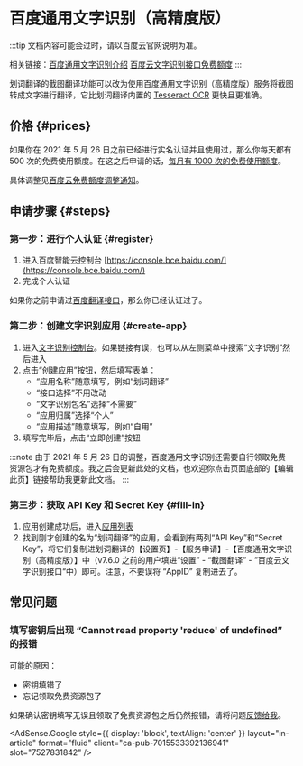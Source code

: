 
# 百度通用文字识别（高精度版）

:::tip
文档内容可能会过时，请以百度云官网说明为准。

相关链接：[百度通用文字识别介绍](https://cloud.baidu.com/product/ocr_general) [百度云文字识别接口免费额度](https://cloud.baidu.com/doc/OCR/s/fk3h7xu7h)
:::

划词翻译的截图翻译功能可以改为使用百度通用文字识别（高精度版）服务将截图转成文字进行翻译，它比划词翻译内置的 [Tesseract OCR](https://tesseract-ocr.github.io/) 更快且更准确。

## 价格 {#prices}

如果你在 2021 年 5 月 26 日之前已经进行实名认证并且使用过，那么你每天都有 500 次的免费使用额度。在这之后申请的话，[每月有 1000 次的免费使用额度](https://cloud.baidu.com/doc/OCR/s/fk3h7xu7h)。

具体调整见[百度云免费额度调整通知](https://ai.baidu.com/support/news?action=detail&id=2390)。

## 申请步骤 {#steps}

### 第一步：进行个人认证 {#register}

1. 进入百度智能云控制台 [https://console.bce.baidu.com/](https://console.bce.baidu.com/)
2. 完成个人认证

如果你之前申请过[百度翻译接口](baidu-api.mdx)，那么你已经认证过了。

### 第二步：创建文字识别应用 {#create-app}

1. 进入[文字识别控制台](https://console.bce.baidu.com/ai/#/ai/ocr/overview/index)。如果链接有误，也可以从左侧菜单中搜索“文字识别”然后进入
2. 点击“创建应用”按钮，然后填写表单：
   - “应用名称”随意填写，例如“划词翻译”
   - “接口选择”不用改动
   - “文字识别包名”选择“不需要”
   - “应用归属”选择“个人”
   - “应用描述”随意填写，例如“自用”
3. 填写完毕后，点击“立即创建”按钮

:::note
由于 2021 年 5 月 26 日的调整，百度通用文字识别还需要自行领取免费资源包才有免费额度。我之后会更新此处的文档，也欢迎你点击页面底部的【编辑此页】链接帮助我更新此文档。
:::

### 第三步：获取 API Key 和 Secret Key {#fill-in}

1. 应用创建成功后，进入[应用列表](https://console.bce.baidu.com/ai/#/ai/ocr/app/list)
2. 找到刚才创建的名为“划词翻译”的应用，会看到有两列“API Key”和“Secret Key”，将它们复制进划词翻译的【设置页】-【服务申请】-【百度通用文字识别（高精度版）】中（v7.6.0 之前的用户填进“设置” - “截图翻译” - ”百度云文字识别接口“中）即可。注意，不要误将 “AppID” 复制进去了。

## 常见问题

### 填写密钥后出现 “Cannot read property 'reduce' of undefined” 的报错

可能的原因：

- 密钥填错了
- 忘记领取免费资源包了

如果确认密钥填写无误且领取了免费资源包之后仍然报错，请将问题[反馈给我](../issues.mdx)。

<AdSense.Google
  style={{ display: 'block', textAlign: 'center' }}
  layout="in-article"
  format="fluid"
  client="ca-pub-7015533392136941"
  slot="7527831842"
/>

